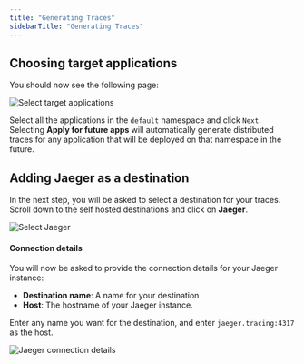 ```yaml
---
title: "Generating Traces"
sidebarTitle: "Generating Traces"
---
```



## Choosing target applications

You should now see the following page:

<Frame>
    <img src="/images/choose_apps.png" alt="Select target applications" />
</Frame>

Select all the applications in the `default` namespace and click `Next`.
<Note>
Selecting **Apply for future apps** will automatically generate distributed traces for any application that will be deployed on that namespace in the future.
</Note>

## Adding Jaeger as a destination

In the next step, you will be asked to select a destination for your traces.
Scroll down to the self hosted destinations and click on **Jaeger**.

<Frame>
    <img src="/images/choose_jaeger.png" alt="Select Jaeger" />
</Frame>

#### Connection details

You will now be asked to provide the connection details for your Jaeger instance:
- **Destination name**: A name for your destination
- **Host**: The hostname of your Jaeger instance.

Enter any name you want for the destination, and enter `jaeger.tracing:4317` as the host.

<Frame>
    <img src="/images/jaeger_connection.png" alt="Jaeger connection details" />
</Frame>
